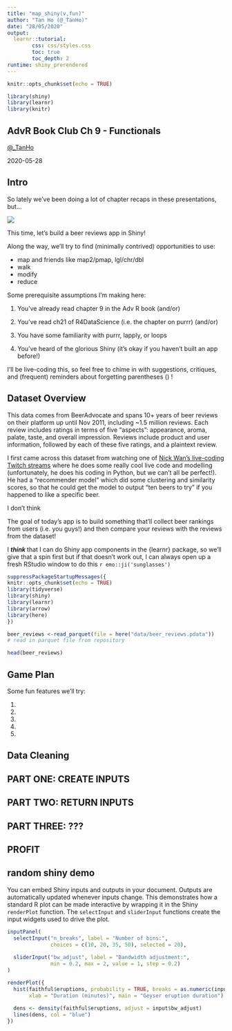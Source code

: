 ```yaml
---
title: "map_shiny(v,fun)"
author: "Tan Ho (@_TanHo)"
date: "28/05/2020"
output: 
  learnr::tutorial:
        css: css/styles.css
        toc: true
        toc_depth: 2
runtime: shiny_prerendered
---
```


```r
knitr::opts_chunk$set(echo = TRUE)

library(shiny)
library(learnr)
library(knitr)

```

## AdvR Book Club Ch 9 - Functionals

[\@_TanHo](https://twitter.com/_TanHo)

2020-05-28


## Intro

So lately we've been doing a lot of chapter recaps in these presentations, but...

![](images/shiny_meme.jpg)


This time, let's build  a beer reviews app in Shiny!

Along the way, we'll try to find (minimally contrived) opportunities to use: 

  * map and friends like map2/pmap, lgl/chr/dbl
  * walk
  * modify
  * reduce

Some prerequisite assumptions I'm making here: 

  1. You've already read chapter 9 in the Adv R book (and/or)
  
  2. You've read ch21 of R4DataScience (i.e. the chapter on purrr) (and/or)
  
  3. You have some familiarity with purrr, lapply, or loops
  
  4. You've heard of the glorious Shiny (it's okay if you haven't built an app before!)


I'll be live-coding this, so feel free to chime in with suggestions, critiques, and (frequent) reminders about forgetting parentheses () !


## Dataset Overview

This data comes from BeerAdvocate and spans 10+ years of beer reviews on their platform up until Nov 2011, including ~1.5 million reviews. Each review includes ratings in terms of five "aspects": appearance, aroma, palate, taste, and overall impression. Reviews include product and user information, followed by each of these five ratings, and a plaintext review.

I first came across this dataset from watching one of [Nick Wan's live-coding Twitch streams](http://twitter.com/nickwan) where he does some really cool live code and modelling (unfortunately, he does his coding in Python, but we can't all be perfect!). He had a "recommender model" which did some clustering and similarity scores, so that he could get the model to output "ten beers to try" if you happened to like a specific beer. 

I don't think 

The goal of today's app is to build something that'll collect beer rankings from users (i.e. you guys!) and then compare your reviews with the reviews from the dataset! 

I ***think *** that I can do Shiny app components in the {learnr} package, so we'll give that a spin first but if that doesn't work out, I can always open up a fresh RStudio window to do this `r emo::ji('sunglasses')`

```r

suppressPackageStartupMessages({
knitr::opts_chunk$set(echo = TRUE)
library(tidyverse)
library(shiny)
library(learnr)
library(arrow)
library(here)
})

beer_reviews <-read_parquet(file = here("data/beer_reviews.pdata")) 
# read in parquet file from repository

head(beer_reviews)

```

## Game Plan

Some fun features we'll try: 

1. 
2. 
3. 
4. 
5. 

## Data Cleaning



## PART ONE: CREATE INPUTS

## PART TWO: RETURN INPUTS

## PART THREE: ???

## PROFIT

## random shiny demo

You can embed Shiny inputs and outputs in your document. Outputs are automatically updated whenever inputs change.  This demonstrates how a standard R plot can be made interactive by wrapping it in the Shiny `renderPlot` function. The `selectInput` and `sliderInput` functions create the input widgets used to drive the plot.

```r
inputPanel(
  selectInput("n_breaks", label = "Number of bins:",
              choices = c(10, 20, 35, 50), selected = 20),
  
  sliderInput("bw_adjust", label = "Bandwidth adjustment:",
              min = 0.2, max = 2, value = 1, step = 0.2)
)

renderPlot({
  hist(faithful$eruptions, probability = TRUE, breaks = as.numeric(input$n_breaks),
       xlab = "Duration (minutes)", main = "Geyser eruption duration")
  
  dens <- density(faithful$eruptions, adjust = input$bw_adjust)
  lines(dens, col = "blue")
})

```